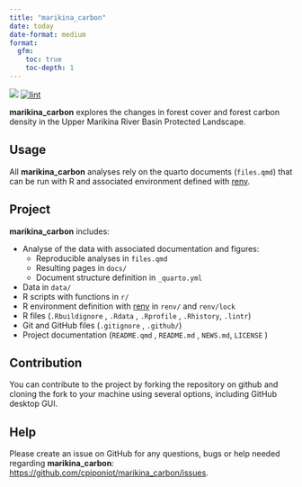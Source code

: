 ```yaml
---
title: "marikina_carbon"
date: today
date-format: medium
format: 
  gfm:
    toc: true
    toc-depth: 1
---
```


[![](https://www.repostatus.org/badges/latest/wip.svg)](#0) [![lint](https://github.com/cpiponiot/marikina_carbon/workflows/lint/badge.svg)](https://github.com/cpiponiot/marikina_carbon/actions?query=workflow%3Alint)

**marikina_carbon** explores the changes in forest cover and forest carbon density in the Upper Marikina River Basin Protected Landscape.

## Usage

All **marikina_carbon** analyses rely on the quarto documents (`files.qmd`) that can be run with R and associated environment defined with [renv](#0).

## Project

**marikina_carbon** includes:

-   Analyse of the data with associated documentation and figures:
    -   Reproducible analyses in `files.qmd`
    -   Resulting pages in `docs/`
    -   Document structure definition in `_quarto.yml`
-   Data in `data/` 
-   R scripts with functions in `r/`
-   R environment definition with [renv](https://rstudio.github.io/renv/articles/renv.html) in `renv/` and `renv/lock`
-   R files (`.Rbuildignore` , `.Rdata` , `.Rprofile` , `.Rhistory`, `.lintr`)
-   Git and GitHub files (`.gitignore` , `.github/`)
-   Project documentation (`README.qmd` , `README.md` , `NEWS.md`, `LICENSE` )

## Contribution

You can contribute to the project by forking the repository on github and cloning the fork to your machine using several options, including GitHub desktop GUI. 

## Help

Please create an issue on GitHub for any questions, bugs or help needed regarding **marikina_carbon**: [https://github.com/cpiponiot/marikina_carbon/issues](https://github.com/cpiponiot/marikina_carbon/issues){.uri}. 

